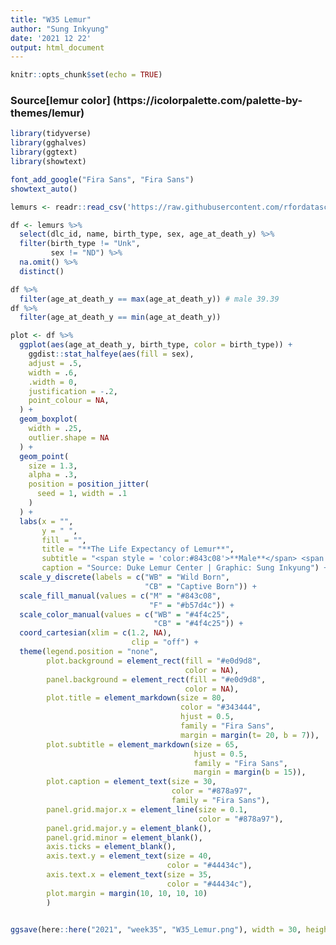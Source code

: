 ```yaml
---
title: "W35 Lemur"
author: "Sung Inkyung"
date: '2021 12 22'
output: html_document
---
```


```r
knitr::opts_chunk$set(echo = TRUE)
```
### Source[lemur color] (https://icolorpalette.com/palette-by-themes/lemur)
```r
library(tidyverse)
library(gghalves)
library(ggtext)
library(showtext)

font_add_google("Fira Sans", "Fira Sans")
showtext_auto()

```


```r
lemurs <- readr::read_csv('https://raw.githubusercontent.com/rfordatascience/tidytuesday/master/data/2021/2021-08-24/lemur_data.csv')

df <- lemurs %>% 
  select(dlc_id, name, birth_type, sex, age_at_death_y) %>% 
  filter(birth_type != "Unk",
         sex != "ND") %>% 
  na.omit() %>% 
  distinct()

df %>%  
  filter(age_at_death_y == max(age_at_death_y)) # male 39.39
df %>% 
  filter(age_at_death_y == min(age_at_death_y))
```


```r
plot <- df %>% 
  ggplot(aes(age_at_death_y, birth_type, color = birth_type)) +
    ggdist::stat_halfeye(aes(fill = sex),
    adjust = .5, 
    width = .6, 
    .width = 0, 
    justification = -.2, 
    point_colour = NA,
  ) + 
  geom_boxplot(
    width = .25, 
    outlier.shape = NA
  ) +
  geom_point(
    size = 1.3,
    alpha = .3,
    position = position_jitter(
      seed = 1, width = .1
    )
  ) +
  labs(x = "",
       y = " ",
       fill = "",
       title = "**The Life Expectancy of Lemur**",
       subtitle = "<span style = 'color:#843c08'>**Male**</span> <span style = 'color:#b57d4c'>**Female**</span>",
       caption = "Source: Duke Lemur Center | Graphic: Sung Inkyung") +
  scale_y_discrete(labels = c("WB" = "Wild Born",
                              "CB" = "Captive Born")) +
  scale_fill_manual(values = c("M" = "#843c08",
                               "F" = "#b57d4c")) +
  scale_color_manual(values = c("WB" = "#4f4c25",
                                "CB" = "#4f4c25")) +
  coord_cartesian(xlim = c(1.2, NA), 
                           clip = "off") +
  theme(legend.position = "none",
        plot.background = element_rect(fill = "#e0d9d8",
                                       color = NA),
        panel.background = element_rect(fill = "#e0d9d8",
                                       color = NA),
        plot.title = element_markdown(size = 80,
                                      color = "#343444",
                                      hjust = 0.5,
                                      family = "Fira Sans",
                                      margin = margin(t= 20, b = 7)),
        plot.subtitle = element_markdown(size = 65,
                                         hjust = 0.5,
                                         family = "Fira Sans",
                                         margin = margin(b = 15)),
        plot.caption = element_text(size = 30,
                                    color = "#878a97",
                                    family = "Fira Sans"),
        panel.grid.major.x = element_line(size = 0.1,
                                          color = "#878a97"),
        panel.grid.major.y = element_blank(),
        panel.grid.minor = element_blank(),
        axis.ticks = element_blank(),
        axis.text.y = element_text(size = 40,
                                   color = "#44434c"),
        axis.text.x = element_text(size = 35,
                                   color = "#44434c"),
        plot.margin = margin(10, 10, 10, 10)
        )


ggsave(here::here("2021", "week35", "W35_Lemur.png"), width = 30, height = 24, units = "cm")

```

